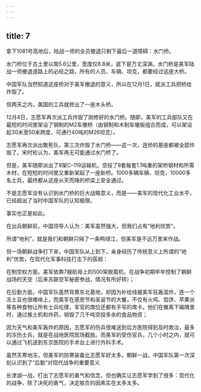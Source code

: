 ```yaml
---
---
---
```

title: 7
---



拿下1081号高地后，陆战一师的全员撤退只剩下最后一道障碍：水门桥。

水门桥位于古土里以南5.6公里，宽度仅8.8米，底下是万丈深渊。水门桥是美军陆战一师撤退道路上的必经之路，所有的人员、车辆、坦克，都要经过这座大桥。

中国军队当然知道这座桥对于美军撤退的意义，所以在12月1日，就派工兵把桥给炸毁了。

但两天之内，美国的工兵就修出了一座木头桥。

12月4日，志愿军再次派工兵炸毁了刚修好的水门桥。随即，美军的工兵部队又在最短的时间里架设了钢制的M2车撤桥（由钢制和木制车辙板组合而成，可以架设起30米至50米跨度，可通行40吨的M26坦克）。

志愿军再次派出敢死队，第三次炸毁了水门桥——这一次，连桥的基座都被全部炸毁了。宋时轮认为，美军再无可能通过水门桥了。

但是，美军随即派出了8架C–119运输机，空投了8套每套1.1吨重的架桥钢材和所需木材，在短短的时间里又重新架起了一座新桥。1000多辆车辆、坦克，10000多名士兵，最终都从这座从天而降的桥梁上安全通过。

不是志愿军没有认识到水门桥的巨大战略意义，而是——美军的现代化工业水平，已经超出了当时中国军队的认知极限。

事实也正是如此。

在出兵朝鲜前，中国领导人认为：美军虽然强大，但我们占有“地利优势”。

所谓“地利”，就是我们和朝鲜只隔了一条鸭绿江，但美军是不远万里来作战。

但一场朝鲜战争打下来，中国军队从上到下，亲身经历了传统意义上所谓的“地利”优势，在现代化军事科技打击下的孱弱：

在制空权方面，美军依靠7艘航母上的500架舰载机，在战争初期牢牢控制了朝鲜战场的天空（后来苏联空军秘密参战，情况有所好转）；

在后勤方面，中国军队虽然背靠东北基地，却因为补给线被美军狂轰滥炸，连一个冻土豆也很难啃上，而美军在感恩节和圣诞节的大餐，不仅有火鸡、馅饼、苹果派等各种食物让所有士兵吃撑，军官的席位还都有手写的席卡。他们在撤离下碣隅里时，通过推土机和炸药，销毁了几千吨空投多余的食品物资；

因为天气和美军轰炸的原因，志愿军的伤兵很难送到后方医院得到及时救治，最多的冻伤士兵，就是在战地医院现场截肢。而美军的受伤官兵，几个小时之内，就可以通过飞机送到东京医院的手术台上进行外科手术。

虽然天寒地冻，但美军的防寒装备比志愿军好太多。朝鲜一战，中国军队第一次深刻认识到了“后勤”对现代战争的重要意义



长津湖一战，打出了志愿军的勇气和信念，但也确实让志愿军学到了很多：现代化的战争，除了决死的勇气，决定胜负的因素实在太多太多。